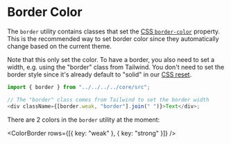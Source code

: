 
<Meta title="Patterns/Color/Border" />

# Border Color

The `border` utility contains classes that set the [CSS `border-color`][1]
property. This is the recommended way to set border color since they
automatically change based on the current theme.

Note that this only set the color. To have a border, you also need to set a
width, e.g. using the "border" class from Tailwind. You don't need to set the
border style since it's already default to "solid" in our [CSS reset][2].

```ts
import { border } from "../../../../core/src";

// The "border" class comes from Tailwind to set the border width
<div className={[border.weak, "border"].join(" ")}>Text</div>;
```

There are 2 colors in the `border` utility at the moment:

<ColorBorder rows={[{ key: "weak" }, { key: "strong" }]} />

[1]: https://developer.mozilla.org/en-US/docs/Web/CSS/border-color
[2]: https://github.com/moaijs/moai/blob/739a87de82bd061bb41f38c5a51a410b59944a3d/lib/core/src/style/reset.css#L404-L417
